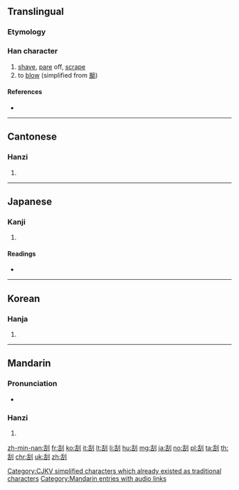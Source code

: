 {{also|颳}}
==Translingual==

===Etymology===
{{Han compound|𠯑|刀|c1=p|c2=s|t2=knife|ls=psc}}

[[Category:CJKV simplified characters which already existed as traditional characters]]

===Han character===
{{Han char|rn=18|rad=刀|as=06|sn=8|four=22600|canj=HRLN|ids=⿰舌刂}}

# [[shave]], [[pare]] off, [[scrape]]
# to [[blow]] (simplified from [[颳]])

====References====
* {{Han ref|kx=0138.290|dkj=01943|dj=0314.070|hdz=10335.030|uh=522E|ud=21038|bh=A8ED|bd=43245}}

----

==Cantonese==

===Hanzi===
{{yue-hanzi|jyut=|y=gwaat3|tra=颳}}

# {{defn|lang=yue|sort=刀06}}

----

==Japanese==

===Kanji===
{{ja-kanji|grade=|rs=刀06}}

# {{defn|lang=ja|sort=刀06}}

====Readings====
* {{ja-readings|on=[[かつ]] (katsu), [[けち]] (kechi)|kun=[[けずる]] (kezuru), [[きさぐ]] (kisagu), [[きさげ]] (kisage), [[こそぐ]] (kosogu), [[こそげる]] (kosogeru)}}

----

==Korean==

===Hanja===
{{ko-hanja|hangeul=괄|rv=gwal|mr=kwal}}

# {{defn|lang=ko|sort=刀06}}

----

==Mandarin==

===Pronunciation===
* {{audio|zh-guā.ogg|audio|lang=cmn}}

===Hanzi===
{{cmn-hanzi|tra=颳|pin=[[guā]] ([[gua1]])|wg=kua<sup>1</sup>}}

# {{defn|lang=cmn|sort=刀06}}

[[Category:Mandarin entries with audio links]]

[[zh-min-nan:刮]]
[[fr:刮]]
[[ko:刮]]
[[it:刮]]
[[lt:刮]]
[[li:刮]]
[[hu:刮]]
[[mg:刮]]
[[ja:刮]]
[[no:刮]]
[[pl:刮]]
[[ta:刮]]
[[th:刮]]
[[chr:刮]]
[[uk:刮]]
[[zh:刮]]